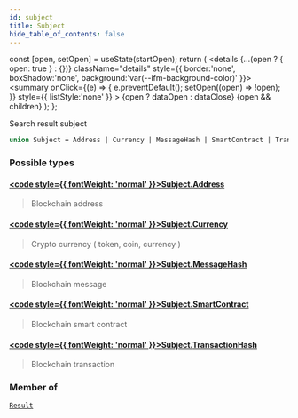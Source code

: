 ```yaml
---
id: subject
title: Subject
hide_table_of_contents: false
---
```







  const [open, setOpen] = useState(startOpen);
  return (
    <details {...(open ? { open: true } : {})} className="details" style={{ border:'none', boxShadow:'none', background:'var(--ifm-background-color)' }}>
      <summary
        onClick={(e) => {
          e.preventDefault();
          setOpen((open) => !open);
        }}
        style={{ listStyle:'none' }}
      >
      {open ? dataOpen : dataClose}
      </summary>
      {open && children}
    </details>
  );
};








Search result subject


```graphql
union Subject = Address | Currency | MessageHash | SmartContract | TransactionHash
```




### Possible types

#### [<code style={{ fontWeight: 'normal' }}>Subject.<b>Address</b></code>](/docs/graphql-reference/objects/address) <Badge class="badge badge--secondary" text="object"/> 
> 
> 
> Blockchain address
> 

#### [<code style={{ fontWeight: 'normal' }}>Subject.<b>Currency</b></code>](/docs/graphql-reference/objects/currency) <Badge class="badge badge--secondary" text="object"/> 
> 
> 
> Crypto currency ( token, coin, currency )
> 

#### [<code style={{ fontWeight: 'normal' }}>Subject.<b>MessageHash</b></code>](/docs/graphql-reference/objects/message-hash) <Badge class="badge badge--secondary" text="object"/> 
> 
> 
> Blockchain message
> 

#### [<code style={{ fontWeight: 'normal' }}>Subject.<b>SmartContract</b></code>](/docs/graphql-reference/objects/smart-contract) <Badge class="badge badge--secondary" text="object"/> 
> 
> 
> Blockchain smart contract
> 

#### [<code style={{ fontWeight: 'normal' }}>Subject.<b>TransactionHash</b></code>](/docs/graphql-reference/objects/transaction-hash) <Badge class="badge badge--secondary" text="object"/> 
> 
> 
> Blockchain transaction
> 



### Member of

[`Result`](/docs/graphql-reference/objects/result)  <Badge class="secondary" text="object"/>

